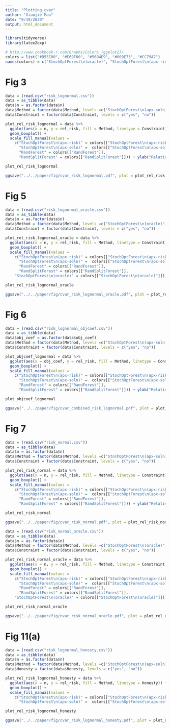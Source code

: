 ```yaml
---
title: "Plotting_cvar"
author: "Xiaojie Mao"
date: "9/19/2020"
output: html_document
---
```



```r
library(tidyverse)
library(latex2exp)
```

```r
# http://www.cookbook-r.com/Graphs/Colors_(ggplot2)/
colors = list("#D55E00", "#E69F00", "#56B4E9", "#009E73", "#CC79A7")
names(colors) = c("StochOptForest\n(oracle)", "StochOptForest\n(apx-risk)", "StochOptForest\n(apx-soln)", "RandForest", "RandSplitForest")
```

# Fig 3
```r
data = (read.csv("risk_lognormal.csv"))
data = as_tibble(data)
data$n = as.factor(data$n)
data$Method = factor(data$Method, levels =c("StochOptForest\n(apx-soln)", "StochOptForest\n(apx-risk)", "RandForest", "RandSplitForest"))
data$Constraint = factor(data$Constraint, levels = c("yes", "no"))
```

```r
plot_rel_risk_lognormal = data %>% 
  ggplot(aes(x = n, y = rel_risk, fill = Method, linetype = Constraint)) +
  geom_boxplot() +
  scale_fill_manual(values = 
    c("StochOptForest\n(apx-risk)" = colors[["StochOptForest\n(apx-risk)"]], 
      "StochOptForest\n(apx-soln)" =  colors[["StochOptForest\n(apx-soln)"]], 
      "RandForest" = colors[["RandForest"]], 
      "RandSplitForest" = colors[["RandSplitForest"]])) + ylab("Relative risk")  + xlab(TeX("Sample size $n$")) + ylim(1, 2) + theme(legend.key.height = unit(0.8, "cm")) 
```

```r
plot_rel_risk_lognormal
```

```r
ggsave("../../paper/fig/cvar_risk_lognormal.pdf", plot = plot_rel_risk_lognormal, height = 4.5, width = 10)
```

# Fig 5
```r
data = (read.csv("risk_lognormal_oracle.csv"))
data = as_tibble(data)
data$n = as.factor(data$n)
data$Method = factor(data$Method, levels =c("StochOptForest\n(oracle)", "StochOptForest\n(apx-soln)", "StochOptForest\n(apx-risk)", "RandForest", "RandSplitForest"))
data$Constraint = factor(data$Constraint, levels = c("yes", "no"))
```

```r
plot_rel_risk_lognormal_oracle = data %>% 
  ggplot(aes(x = n, y = rel_risk, fill = Method, linetype = Constraint)) +
  geom_boxplot() +
  scale_fill_manual(values = 
    c("StochOptForest\n(apx-risk)" = colors[["StochOptForest\n(apx-risk)"]], 
      "StochOptForest\n(apx-soln)" =  colors[["StochOptForest\n(apx-soln)"]], 
      "RandForest" = colors[["RandForest"]], 
      "RandSplitForest" = colors[["RandSplitForest"]], 
    "StochOptForest\n(oracle)" = colors[["StochOptForest\n(oracle)"]])) + ylab("Relative risk")  + xlab(TeX("Sample size $n$")) + ylim(1, 2) + theme(legend.key.height = unit(0.8, "cm")) 
```

```r
plot_rel_risk_lognormal_oracle
```
```r
ggsave("../../paper/fig/cvar_risk_lognormal_oracle.pdf", plot = plot_rel_risk_lognormal_oracle, height = 4.5, width = 10)
```

# Fig 6
```r
data = (read.csv("risk_lognormal_objcoef.csv"))
data = as_tibble(data)
data$obj_coef = as.factor(data$obj_coef)
data$Method = factor(data$Method, levels =c("StochOptForest\n(apx-soln)", "StochOptForest\n(apx-risk)", "RandForest", "RandSplitForest"))
data$Constraint = factor(data$Constraint, levels = c("yes", "no"))
```

```r
plot_objcoef_lognormal = data %>% 
  ggplot(aes(x = obj_coef, y = rel_risk, fill = Method, linetype = Constraint)) +
  geom_boxplot() +
  scale_fill_manual(values = 
    c("StochOptForest\n(apx-risk)" = colors[["StochOptForest\n(apx-risk)"]], 
      "StochOptForest\n(apx-soln)" =  colors[["StochOptForest\n(apx-soln)"]], 
      "RandForest" = colors[["RandForest"]], 
      "RandSplitForest" = colors[["RandSplitForest"]])) + ylab("Relative risk")  + xlab(TeX('$\\rho$')) +   ylim(1, 2) + theme(legend.key.height = unit(0.8, "cm")) 
```

```r
plot_objcoef_lognormal
```
```r
ggsave("../../paper/fig/cvar_combined_risk_lognormal.pdf", plot = plot_objcoef_lognormal, height = 4.5, width = 10)
```

# Fig 7
```r
data = (read.csv("risk_normal.csv"))
data = as_tibble(data)
data$n = as.factor(data$n)
data$Method = factor(data$Method, levels =c("StochOptForest\n(apx-soln)", "StochOptForest\n(apx-risk)", "RandForest", "RandSplitForest"))
data$Constraint = factor(data$Constraint, levels = c("yes", "no"))
```

```r
plot_rel_risk_normal = data %>% 
  ggplot(aes(x = n, y = rel_risk, fill = Method, linetype = Constraint)) +
  geom_boxplot() +
  scale_fill_manual(values = 
    c("StochOptForest\n(apx-risk)" = colors[["StochOptForest\n(apx-risk)"]], 
      "StochOptForest\n(apx-soln)" =  colors[["StochOptForest\n(apx-soln)"]], 
      "RandForest" = colors[["RandForest"]], 
      "RandSplitForest" = colors[["RandSplitForest"]])) + ylab("Relative risk")  + xlab(TeX("Sample size $n$")) + ylim(1, 4) + theme(legend.position = "none") 
```

```r
plot_rel_risk_normal
```

```r
ggsave("../../paper/fig/cvar_risk_normal.pdf", plot = plot_rel_risk_normal, height = 4.5, width = 4)
```

```r
data = (read.csv("risk_normal_oracle.csv"))
data = as_tibble(data)
data$n = as.factor(data$n)
data$Method = factor(data$Method, levels =c("StochOptForest\n(oracle)", "StochOptForest\n(apx-soln)", "StochOptForest\n(apx-risk)", "RandForest", "RandSplitForest"))
data$Constraint = factor(data$Constraint, levels = c("yes", "no"))
```

```r
plot_rel_risk_normal_oracle = data %>% 
  ggplot(aes(x = n, y = rel_risk, fill = Method, linetype = Constraint)) +
  geom_boxplot() +
  scale_fill_manual(values = 
    c("StochOptForest\n(apx-risk)" = colors[["StochOptForest\n(apx-risk)"]], 
      "StochOptForest\n(apx-soln)" =  colors[["StochOptForest\n(apx-soln)"]], 
      "RandForest" = colors[["RandForest"]], 
      "RandSplitForest" = colors[["RandSplitForest"]], 
    "StochOptForest\n(oracle)" = colors[["StochOptForest\n(oracle)"]])) + ylab("Relative risk")  + xlab(TeX("Sample size $n$")) + ylim(1, 4) + theme(legend.key.height = unit(0.8, "cm")) 
```

```r
plot_rel_risk_normal_oracle
```
```r
ggsave("../../paper/fig/cvar_risk_normal_oracle.pdf", plot = plot_rel_risk_normal_oracle, height = 4.5, width = 6)
```

# Fig 11(a)
```r
data = (read.csv("risk_lognormal_honesty.csv"))
data = as_tibble(data)
data$n = as.factor(data$n)
data$Method = factor(data$Method, levels =c("StochOptForest\n(apx-soln)", "StochOptForest\n(apx-risk)"))
data$Honesty = factor(data$Honesty, levels = c("yes", "no"))
```

```r
plot_rel_risk_lognormal_honesty = data %>% 
  ggplot(aes(x = n, y = rel_risk, fill = Method, linetype = Honesty)) +
  geom_boxplot() +
  scale_fill_manual(values = 
    c("StochOptForest\n(apx-risk)" = colors[["StochOptForest\n(apx-risk)"]], 
      "StochOptForest\n(apx-soln)" =  colors[["StochOptForest\n(apx-soln)"]])) + ylab("Relative risk")  + xlab(TeX("Sample size $n$")) + ylim(1, 2) + theme(legend.key.height = unit(0.8, "cm")) + theme(legend.position = "none") 
```

```r
plot_rel_risk_lognormal_honesty
```

```r
ggsave("../../paper/fig/cvar_risk_lognormal_honesty.pdf", plot = plot_rel_risk_lognormal_honesty, height = 4.5, width = 4.5)
```
